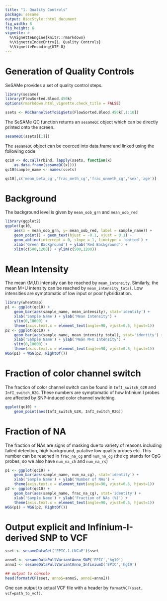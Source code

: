 ```yaml
---
title: "1. Quality Controls"
package: sesame
output: BiocStyle::html_document
fig_width: 8
fig_height: 6
vignette: >
  %\VignetteEngine{knitr::rmarkdown}
  %\VignetteIndexEntry{1. Quality Controls}
  %\VignetteEncoding{UTF-8}
---
```


# Generation of Quality Controls

SeSAMe provides a set of quality control steps.
```r
library(sesame)
library(FlowSorted.Blood.450k)
options(rmarkdown.html_vignette.check_title = FALSE)

ssets <- RGChannelSetToSigSets(FlowSorted.Blood.450k[,1:10])
```

The SeSAMe QC function returns an `sesameQC` object which can be
directly printed onto the screen.
```r
sesameQC(ssets[[1]])
```

The `sesameQC` object can be coerced into data.frame and linked
using the following code
```r
qc10 <- do.call(rbind, lapply(ssets, function(x)
    as.data.frame(sesameQC(x))))
qc10$sample_name <- names(ssets)

qc10[,c('mean_beta_cg','frac_meth_cg','frac_unmeth_cg','sex','age')]
```

# Background

The background level is given by `mean_oob_grn` and `mean_oob_red`
```r
library(ggplot2)
ggplot(qc10,
    aes(x = mean_oob_grn, y= mean_oob_red, label = sample_name)) +
    geom_point() + geom_text(hjust = -0.1, vjust = 0.1) +
    geom_abline(intercept = 0, slope = 1, linetype = 'dotted') +
    xlab('Green Background') + ylab('Red Background') +
    xlim(c(500,1200)) + ylim(c(500,1200))
```

# Mean Intensity

The mean {M,U} intensity can be reached by `mean_intensity`.
Similarly, the mean M+U intensity can be reached by
`mean_intensity_total`. Low intensities are symptomatic of low
input or poor hybridization.

```r
library(wheatmap)
p1 <- ggplot(qc10) +
    geom_bar(aes(sample_name, mean_intensity), stat='identity') +
    xlab('Sample Name') + ylab('Mean Intensity') +
    ylim(0,18000) +
    theme(axis.text.x = element_text(angle=90, vjust=0.5, hjust=1))
p2 <- ggplot(qc10) +
    geom_bar(aes(sample_name, mean_intensity_total), stat='identity') +
    xlab('Sample Name') + ylab('Mean M+U Intensity') +
    ylim(0,18000) +
    theme(axis.text.x = element_text(angle=90, vjust=0.5, hjust=1))
WGG(p1) + WGG(p2, RightOf())
```

# Fraction of color channel switch

The fraction of color channel switch can be found in 
`InfI_switch_G2R` and `InfI_switch_R2G`. These numbers are 
symptomatic of how Infinium I probes are affected by SNP-induced
color channel switching.
```r
ggplot(qc10) +
    geom_point(aes(InfI_switch_G2R, InfI_switch_R2G))
```

# Fraction of NA

The fraction of NAs are signs of masking due to variety of reasons
including failed detection, high background, putative low quality
probes etc. This number can be reached in `frac_na_cg` and 
`num_na_cg` (the cg stands for CpG probes, so we also have
`num_na_ch` and `num_na_rs`)
```r
p1 <- ggplot(qc10) +
    geom_bar(aes(sample_name, num_na_cg), stat='identity') +
    xlab('Sample Name') + ylab('Number of NAs') +
    theme(axis.text.x = element_text(angle=90, vjust=0.5, hjust=1))
p2 <- ggplot(qc10) +
    geom_bar(aes(sample_name, frac_na_cg), stat='identity') +
    xlab('Sample Name') + ylab('Fraction of NAs (%)') +
    theme(axis.text.x = element_text(angle=90, vjust=0.5, hjust=1))
WGG(p1) + WGG(p2, RightOf())
```

# Output explicit and Infinium-I-derived SNP to VCF

```r
sset <- sesameDataGet('EPIC.1.LNCaP')$sset

annoS <- sesameDataPullVariantAnno_SNP('EPIC','hg19')
annoI <- sesameDataPullVariantAnno_InfiniumI('EPIC','hg19')

## output to console
head(formatVCF(sset, annoS=annoS, annoI=annoI))
```

One can output to actual VCF file with a header by `formatVCF(sset,
vcf=path_to_vcf)`.
